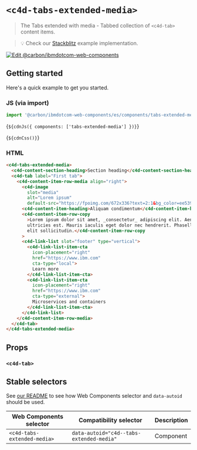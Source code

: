 
# `<c4d-tabs-extended-media>`

> The Tabs extended with media - Tabbed collection of `<c4d-tab>` content items.

> 💡 Check our
> [Stackblitz](https://stackblitz.com/github/carbon-design-system/carbon-for-ibm-dotcom/tree/main/packages/web-components/examples/stackblitz/components/tabs-extended-media)
> example implementation.

[![Edit @carbon/ibmdotcom-web-components](https://developer.stackblitz.com/img/open_in_stackblitz.svg)](https://stackblitz.com/github/carbon-design-system/carbon-for-ibm-dotcom/tree/main/packages/web-components/examples/stackblitz/components/tabs-extended-media)

## Getting started

Here's a quick example to get you started.

### JS (via import)

```javascript
import '@carbon/ibmdotcom-web-components/es/components/tabs-extended-media/index.js';
```

<Markdown>{`${cdnJs({ components: ['tabs-extended-media'] })}`}</Markdown>

<Markdown>{`${cdnCss()}`}</Markdown>

### HTML

```html
<c4d-tabs-extended-media>
  <c4d-content-section-heading>Section heading</c4d-content-section-heading>
  <c4d-tab label="First tab">
    <c4d-content-item-row-media align="right">
      <c4d-image
        slot="media"
        alt="Lorem ipsum"
        default-src="https://fpoimg.com/672x336?text=2:1&bg_color=ee5396&text_color=161616"></c4d-image>
      <c4d-content-item-heading>Aliquam condimentum</c4d-content-item-heading>
      <c4d-content-item-row-copy
        >Lorem ipsum dolor sit amet, _consectetur_ adipiscing elit. Aenean et
        ultricies est. Mauris iaculis eget dolor nec hendrerit. Phasellus at
        elit sollicitudin.</c4d-content-item-row-copy
      >
      <c4d-link-list slot="footer" type="vertical">
        <c4d-link-list-item-cta
          icon-placement="right"
          href="https://www.ibm.com"
          cta-type="local">
          Learn more
        </c4d-link-list-item-cta>
        <c4d-link-list-item-cta
          icon-placement="right"
          href="https://www.ibm.com"
          cta-type="external">
          Microservices and containers
        </c4d-link-list-item-cta>
      </c4d-link-list>
    </c4d-content-item-row-media>
  </c4d-tab>
</c4d-tabs-extended-media>
```

## Props

### `<c4d-tab>`

<Props of="c4d-tab" />
<Description markdown={markdownContents} />

## Stable selectors

See
[our README](https://github.com/carbon-design-system/carbon-for-ibm-dotcom/tree/main/packages/web-components#stable-selectors-for-analytics-and-integratione2e-testing-in-web-components)
to see how Web Components selector and `data-autoid` should be used.

| Web Components selector     | Compatibility selector                   | Description |
| --------------------------- | ---------------------------------------- | ----------- |
| `<c4d-tabs-extended-media>` | `data-autoid="c4d--tabs-extended-media"` | Component   |

<Description markdown={contributing} />
